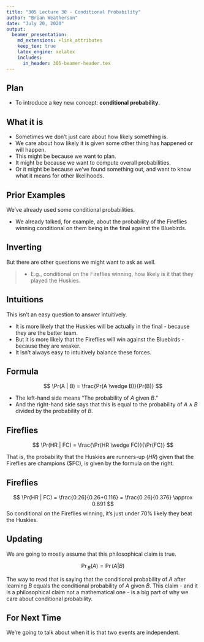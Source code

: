 ```yaml
---
title: "305 Lecture 30 - Conditional Probability"
author: "Brian Weatherson"
date: "July 20, 2020"
output: 
  beamer_presentation:
    md_extensions: +link_attributes
    keep_tex: true
    latex_engine: xelatex
    includes:
      in_header: 305-beamer-header.tex
---
```


## Plan

- To introduce a key new concept: **conditional probability**.

## What it is

- Sometimes we don't just care about how likely something is.
- We care about how likely it is given some other thing has happened or will happen. \pause
- This might be because we want to plan. \pause
- It might be because we want to compute overall probabilities. \pause
- Or it might be because we've found something out, and want to know what it means for other likelihoods.

## Prior Examples

We've already used some conditional probabilities.

- We already talked, for example, about the probability of the Fireflies winning conditional on them being in the final against the Bluebirds.

## Inverting

But there are other questions we might want to ask as well.

> - E.g., conditional on the Fireflies winning, how likely is it that they played the Huskies.

## Intuitions

This isn't an easy question to answer intuitively.

- It is more likely that the Huskies will be actually in the final - because they are the better team.
- But it is more likely that the Fireflies will win against the Bluebirds - because they are weaker.
- It isn't always easy to intuitively balance these forces.

## Formula

$$
\Pr(A | B) = \frac{Pr(A \wedge B)}{Pr(B)}
$$

\pause

- The left-hand side means "The probability of $A$ given $B$." \pause
- And the right-hand side says that this is equal to the probability of $A \wedge B$ divided by the probability of $B$.

## Fireflies

$$
\Pr(HR | FC) = \frac{\Pr(HR \wedge FC)}{\Pr(FC)}
$$

That is, the probability that the Huskies are runners-up ($HR$) given that the Fireflies are champions ($FC), is given by the formula on the right.

## Fireflies

$$
\Pr(HR | FC) = \frac{0.26}{0.26+0.116} = \frac{0.26}{0.376} \approx 0.691
$$
So conditional on the Fireflies winning, it's just under 70% likely they beat the Huskies.

## Updating

We are going to mostly assume that this philosophical claim is true.

$$
\Pr{}_B(A) = \Pr(A | B)
$$

The way to read that is saying that the conditional probability of $A$ after learning $B$ equals the conditional probability of $A$ given $B$. This claim - and it is a philosophical claim not a mathematical one - is a big part of why we care about conditional probability.

## For Next Time

We're going to talk about when it is that two events are independent.


